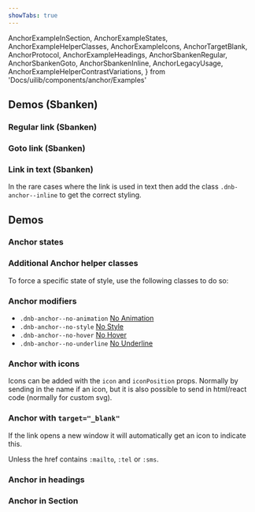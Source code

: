 ```yaml
---
showTabs: true
---
```


  AnchorExampleInSection,
  AnchorExampleStates,
  AnchorExampleHelperClasses,
  AnchorExampleIcons,
  AnchorTargetBlank,
  AnchorProtocol,
  AnchorExampleHeadings,
  AnchorSbankenRegular,
  AnchorSbankenGoto,
  AnchorSbankenInline,
  AnchorLegacyUsage,
  AnchorExampleHelperContrastVariations,
} from 'Docs/uilib/components/anchor/Examples'

<VisibilityByTheme visible="sbanken">

## Demos (Sbanken)

### Regular link (Sbanken)

<AnchorSbankenRegular />

### Goto link (Sbanken)

<AnchorSbankenGoto />

### Link in text (Sbanken)

In the rare cases where the link is used in text then add the class `.dnb-anchor--inline` to get the correct styling.

<AnchorSbankenInline />

</VisibilityByTheme>

## Demos

### Anchor states

<AnchorExampleStates />

### Additional Anchor helper classes

To force a specific state of style, use the following classes to do so:

<AnchorExampleHelperClasses />

### Anchor modifiers

- `.dnb-anchor--no-animation` <a href="/uilib/components/anchor" className="dnb-anchor dnb-anchor--no-animation">No Animation</a>
- `.dnb-anchor--no-style` <a href="/uilib/components/anchor" className="dnb-anchor dnb-anchor--no-style">No Style</a>
- `.dnb-anchor--no-hover` <a href="/uilib/components/anchor" className="dnb-anchor dnb-anchor--no-hover">No Hover</a>
- `.dnb-anchor--no-underline` <a href="/uilib/components/anchor" className="dnb-anchor dnb-anchor--no-underline">No Underline</a>

### Anchor with icons

Icons can be added with the `icon` and `iconPosition` props. Normally by sending in the name if an icon, but it is also possible to send in html/react code (normally for custom svg).

<AnchorExampleIcons />

### Anchor with `target="_blank"`

If the link opens a new window it will automatically get an icon to indicate this.

<AnchorTargetBlank />

Unless the href contains `:mailto`, `:tel` or `:sms`.

<AnchorProtocol />

### Anchor in headings

<AnchorExampleHeadings />

### Anchor in Section

<AnchorExampleInSection />

<VisibleWhenVisualTest>
  <AnchorLegacyUsage />
  <AnchorExampleHelperContrastVariations />
</VisibleWhenVisualTest>
